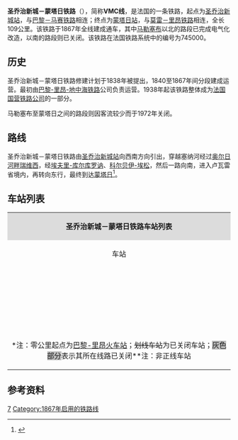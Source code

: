 {{Infobox rail system-route
|collapsed=no
|box_width=
|rail_name=圣乔治新城－蒙塔日铁路<br>{{lang|fr|Ligne de Villeneuve-Saint-Georges à Montargis}}
|banner_color=
|sec_banner_color=
|logo_filename=
|image_width=
|logo_bgcolor=
|logo_note=
|image =745000 - Ligne de Villeneuve-Saint-Georges à Montargis.png
|imagesize=
|caption=圣乔治新城－蒙塔日铁路线路图
|system_map=
|mapimage_width=
|map_bgcolor=
|locale={{FRA}}
|service_type=
|start=[[圣乔治新城站|圣乔治新城站]]、[[蒙塔日站|蒙塔日站]]
|begin_operation=1867年
|end_operation=
|operation_note=
|system_length=
|length_in_operation=109km
|total_length=
|status=使用中<small>（圣乔治新城至马勒塞布段）</small><br>已关闭<small>（马勒塞布至蒙塔日段）</small>
|line_title=线路
|lines=双[[复线铁路|复线铁路]]<small>（圣乔治新城至瑞维西段）</small><br>[[复线铁路|复线铁路]]<small>（瑞维西至马勒塞布段）</small><br>[[单线铁路|单线铁路]]<small>（马勒塞布至蒙塔日段）</small>
|stations=
|route_title=线路
|main_route=
|secondary_route=
|branch_route=
|standard=
|main_stations=[[圣乔治新城站|圣乔治新城站]]、[[瑞维西站|瑞维西站]]、[[科尔贝伊-埃松站|科尔贝伊-埃松站]]、[[蒙塔日站|蒙塔日站]]
|ridership=
|fleet_size=
|max_speed= 
|track_gauge=
|distance_between_mainlines=
|min_radius=
|max_grade=
|block_signal=
|electrified=1500 V continu<small>（圣乔治新城-马勒塞布段）</small>
|depot=
|operator={{法国交通数据|sncf}}
|franchise=
|hq=
|key_person=
|website=
|route_map=
}}

'''圣乔治新城－蒙塔日铁路'''（{{lang-fr|Ligne de Villeneuve-Saint-Georges à Montargis}}），简称'''VMC线'''，是法国的一条铁路，起点为[[圣乔治新城站|圣乔治新城站]]，与[[巴黎－马赛铁路|巴黎－马赛铁路]]相连；终点为[[蒙塔日站|蒙塔日站]]，与[[莫雷－里昂铁路|莫雷－里昂铁路]]相连，全长109公里。该铁路于1867年全线建成通车，其中[[马勒塞布|马勒塞布]]以北的路段已完成电气化改造，以南的路段则已关闭。该铁路在法国铁路系统中的编号为745000。

==历史==

圣乔治新城－蒙塔日铁路修建计划于1838年被提出，1840至1867年间分段建成运营。最初由[[巴黎-里昂-地中海铁路|巴黎-里昂-地中海铁路]]公司负责运营。1938年起该铁路整体成为[[法国国营铁路公司|法国国营铁路公司]]的一部分。

马勒塞布至蒙塔日之间的路段则因客流较少而于1972年关闭。

==路线==
圣乔治新城－蒙塔日铁路由[[圣乔治新城站|圣乔治新城站]]向西南方向引出，穿越塞纳河经过[[奥尔日河畔瑞维西|奥尔日河畔瑞维西]]，经[[埃夫里-库尔库罗讷|埃夫里-库尔库罗讷]]、[[科尔贝伊-埃松|科尔贝伊-埃松]]，然后一路向南，进入卢瓦雷省境内，再转向东行，最终到达[[蒙塔日|蒙塔日]]<ref name="geo">{{Cite web|url=https://www.geoportail.gouv.fr/carte|title=Carte|accessdate=2021-02-18|author=Géoportail|language=fr|publisher=Géoportail|archive-url=https://web.archive.org/web/20170129154129/https://www.geoportail.gouv.fr/carte/|archive-date=2017-01-29|dead-url=no}}</ref>。

==车站列表==
{| class="wikitable mw-collapsible " style="margin:1em auto 1em auto; font-size:smaller"
|colspan="5" align="center" style="background:#DCDCDC"|'''圣乔治新城－蒙塔日铁路车站列表'''
|-
!align="center" |车站
!align="center" |公里数*
!align="center" |交汇路线
!align="center" |本线停靠车种
!align="center" |可换乘交通
|-
|align="center" rowspan=2|{{Arret|Villeneuve-Saint-Georges|[[圣乔治新城站|圣乔治新城站]]}}
|14.386
|[[巴黎－马赛铁路|巴黎－马赛铁路]]<small>（[[巴黎-里昂火车站|巴黎]]方向）</small>↑
|align="center"|{{法国交通数据|rer}} {{法国交通数据|rer|d}}
|{{法国交通标志/巴黎}}
|-
|14.918
|[[巴黎－马赛铁路|巴黎－马赛铁路]]<small>（[[马赛圣夏勒站|马赛]]方向）</small>↘
|
|
|-
|align="center"|{{Arret|Vigneux-sur-Seine|[[塞纳河畔维尼厄站|塞纳河畔维尼厄站]]}}
|17.832
|
|align="center"|{{法国交通数据|rer}} {{法国交通数据|rer|d}}
|{{法国交通标志/巴黎}}
|-
|align="center"|{{Arret|Juvisy|[[瑞维西站|瑞维西站]]}}
|21.129
|[[巴黎－波尔多铁路|巴黎－波尔多铁路]]<small>（[[巴黎奥斯特里茨站|巴黎]]方向）</small>↖<br>[[巴黎－波尔多铁路|巴黎－波尔多铁路]]<small>（[[奥尔良站|奥尔良]]/[[波尔多圣让站|波尔多]]方向）</small>↙
|align="center"|{{法国交通数据|rer}} {{法国交通数据|rer|c}} {{法国交通数据|rer|d}}
|{{法国交通标志/巴黎}} {{法国交通数据|idf|tram}} {{法国交通数据|idf|tram|9}}<br>{{法国交通标志/巴黎}}<br>{{法国交通标志|Keolis Meyer|FFFFFF|000000}}
|-
|align="center"|{{Arret|Viry-Châtillon|[[维里沙蒂永站|维里沙蒂永站]]}}
|22.730
|
|align="center"|{{法国交通数据|rer}} {{法国交通数据|rer|d}}
|{{法国交通标志/巴黎}}<br>{{法国交通标志|Keolis Meyer|FFFFFF|000000}}
|-
|align="center"|{{Arret|<s>Grigny-Val-de-Seine|格里尼塞纳河谷站</s>}}
|23.856
|[[格里尼－科尔贝伊-埃松铁路|格里尼－科尔贝伊-埃松铁路]]<small>（[[埃夫里-库尔库罗讷站|埃夫里]]方向）</small>↙
|
|
|-
|align="center"|{{Arret|Ris-Orangis|[[里斯-奥朗日斯站|里斯-奥朗日斯站]]}}
|25.517
|
|align="center"|{{法国交通数据|rer}} {{法国交通数据|rer|d}}
|{{法国交通数据/城市公共交通|tice}}
|-
|align="center"|{{Arret|Grand Bourg|[[大堡站|大堡站]]}}
|27.591
|
|align="center"|{{法国交通数据|rer}} {{法国交通数据|rer|d}}
|{{法国交通数据/城市公共交通|tice}}
|-
|align="center"|{{Arret|Évry-Val-de-Seine|[[埃夫里塞纳河谷站|埃夫里塞纳河谷站]]}}
|29.476
|
|align="center"|{{法国交通数据|rer}} {{法国交通数据|rer|d}}
|{{法国交通数据/城市公共交通|tice}}
|-
|align="center" rowspan=2|{{Arret|Corbeil-Essonnes|[[科尔贝伊-埃松站|科尔贝伊-埃松站]]}}
|32.367
|[[格里尼－科尔贝伊-埃松铁路|格里尼－科尔贝伊-埃松铁路]]<small>（[[埃夫里-库尔库罗讷站|埃夫里]]方向）</small>↖
|align="center"|{{法国交通数据|rer}} {{法国交通数据|rer|d}}
|{{法国交通数据/城市公共交通|tice}}<br>{{法国交通数据|car|91}}
|-
|33.006
|[[科尔贝伊-埃松－蒙特罗铁路|科尔贝伊-埃松－蒙特罗铁路]]<small>（[[蒙特罗站|蒙特罗]]/[[默伦站|默伦]]方向）</small>↙
|
|
|-
|align="center"|{{Arret|Moulin-Galant|[[穆兰加朗站|穆兰加朗站]]}}
|35.882
|
|align="center"|{{法国交通数据|rer}} {{法国交通数据|rer|d}}
|
|-
|align="center"|{{Arret|Mennecy|[[默讷西站|默讷西站]]}}
|40.052
|
|align="center"|{{法国交通数据|rer}} {{法国交通数据|rer|d}}
|
|-
|align="center"|{{Arret|Ballancourt|[[巴朗库尔站|巴朗库尔站]]}}
|46.680
|
|align="center"|{{法国交通数据|rer}} {{法国交通数据|rer|d}}
|
|-
|align="center"|{{Arret|La Ferté-Alais|[[阿莱堡站|阿莱堡站]]}}
|52.515
|
|align="center"|{{法国交通数据|rer}} {{法国交通数据|rer|d}}
|{{法国交通数据|car|91}}
|-
|align="center"|{{Arret|Boutigny|[[布蒂尼站|布蒂尼站]]}}
|59.109
|
|align="center"|{{法国交通数据|rer}} {{法国交通数据|rer|d}}
|
|-
|align="center"|{{Arret|Maisse|[[迈斯站|迈斯站]]}}
|64.301
|
|align="center"|{{法国交通数据|rer}} {{法国交通数据|rer|d}}
|
|-
|align="center"|{{Arret|Buno - Gironville|[[比诺-日龙维尔站|比诺-日龙维尔站]]}}
|66.953
|
|align="center"|{{法国交通数据|rer}} {{法国交通数据|rer|d}}
|
|-
|align="center"|{{Arret|Boigneville|[[布瓦涅维尔站|布瓦涅维尔站]]}}
|70.300
|
|align="center"|{{法国交通数据|rer}} {{法国交通数据|rer|d}}
|
|-
|align="center"|{{Arret|Malesherbes|[[马勒塞布站|马勒塞布站]]}}
|76.644
|[[布龙-马尔洛特-格雷茨－马勒塞布铁路|布龙-马尔洛特-格雷茨－马勒塞布铁路]]<small>（拉沙佩勒拉雷讷方向）</small>↘
|align="center"|{{法国交通数据|rer}} {{法国交通数据|rer|d}}
|{{法国交通数据|car|45}}
|-style="background: #BDBDBD"
|align="center"|{{Arret|<s>Labrosse|拉布罗斯站</s>}}
|82.104
|
|
|
|-style="background: #BDBDBD"
|align="center"|{{Arret|<s>Beaumont - Boësses|博蒙-博埃斯站</s>}}
|95.412
|
|
|
|-style="background: #BDBDBD"
|align="center"|{{Arret|<s>Auxy - Juranville|欧克西-瑞朗维尔站</s>}}
|101.852
|[[欧克西-瑞朗维尔－布尔日铁路|欧克西-瑞朗维尔－布尔日铁路]]<small>（布尔日方向）</small>↙
|
|
|-style="background: #BDBDBD"
|align="center"|{{Arret|<s>Lorcy|洛尔西站</s>}}
|107.505
|
|
|
|-style="background: #BDBDBD"
|align="center"|{{Arret|<s>Mignères - Gondreville|米尼耶尔-贡德尔维尔站</s>}}
|114.112
|
|
|
|-
|align="center" rowspan="2"|{{Arret|Montargis|[[蒙塔日站|蒙塔日站]]}}
|123.707
|[[莫雷－里昂铁路|莫雷－里昂铁路]]<small>（[[巴黎-里昂火车站|巴黎]]方向）</small>↗
|
|
|-
|<nowiki>**</nowiki>
|[[莫雷－里昂铁路|莫雷－里昂铁路]]<small>（[[讷韦尔站|讷韦尔]]/[[里昂佩拉什站|里昂]]方向）</small>↓
|align="center"|{{法国交通数据|tn}} {{法国交通数据|tn|r}}<br>{{法国交通数据|ter|cvl}}
|{{法国交通数据|car|45}}<br>{{法国交通数据/城市公共交通|蒙塔日}}
|-
|colspan=5|<nowiki>*</nowiki>注：零公里起点为[[巴黎-里昂火车站|巴黎-里昂火车站]]；<s>划线车站</s>为已关闭车站；<span style="background: #BDBDBD">灰色部分</span>表示其所在线路已关闭<nowiki>**</nowiki>注：非正线车站
|}

==参考资料==
{{Reflist}}
[[Category:法國鐵路線|7]]
[[Category:1867年启用的铁路线|Category:1867年启用的铁路线]]